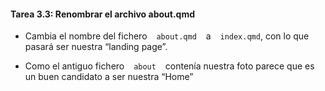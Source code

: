 ::: {.callout-important icon="false"}
#### Tarea 3.3: Renombrar el archivo about.qmd

- Cambia el nombre del fichero &ensp; `about.qmd` &ensp; a &ensp; `index.qmd`, con lo que pasará ser nuestra "landing page". 

- Como el antiguo fichero &ensp; `about` &ensp; contenía nuestra foto parece que es un buen candidato a ser nuestra "Home"
:::
